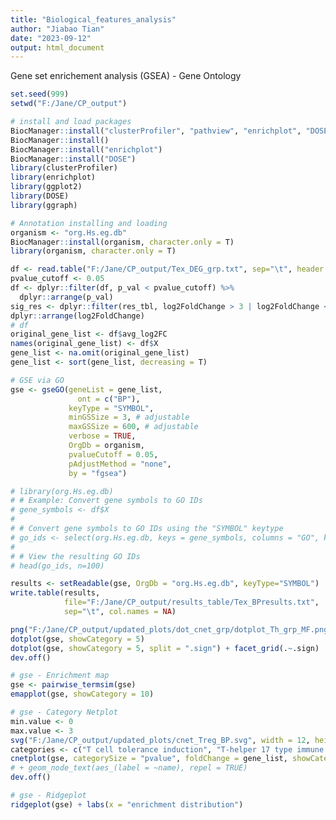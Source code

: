 ```yaml
---
title: "Biological_features_analysis"
author: "Jiabao Tian"
date: "2023-09-12"
output: html_document
---
```


############ Gene set enrichement analysis (GSEA) - Gene Ontology ##############

```r
set.seed(999)
setwd("F:/Jane/CP_output")
```

```r
# install and load packages
BiocManager::install("clusterProfiler", "pathview", "enrichplot", "DOSE", "ggraph")
BiocManager::install()
BiocManager::install("enrichplot")
BiocManager::install("DOSE")
library(clusterProfiler)
library(enrichplot)
library(ggplot2)
library(DOSE)
library(ggraph)

# Annotation installing and loading
organism <- "org.Hs.eg.db"
BiocManager::install(organism, character.only = T)
library(organism, character.only = T)
```

```r
df <- read.table("F:/Jane/CP_output/Tex_DEG_grp.txt", sep="\t", header = T)
pvalue_cutoff <- 0.05
df <- dplyr::filter(df, p_val < pvalue_cutoff) %>%
  dplyr::arrange(p_val)
sig_res <- dplyr::filter(res_tbl, log2FoldChange > 3 | log2FoldChange < -3, ) %>%
dplyr::arrange(log2FoldChange)
# df
original_gene_list <- df$avg_log2FC 
names(original_gene_list) <- df$X
gene_list <- na.omit(original_gene_list)
gene_list <- sort(gene_list, decreasing = T)
```

```r
# GSE via GO
gse <- gseGO(geneList = gene_list,
               ont = c("BP"), 
             keyType = "SYMBOL", 
             minGSSize = 3, # adjustable
             maxGSSize = 600, # adjustable
             verbose = TRUE, 
             OrgDb = organism, 
             pvalueCutoff = 0.05,
             pAdjustMethod = "none",
             by = "fgsea")

# library(org.Hs.eg.db)
# # Example: Convert gene symbols to GO IDs
# gene_symbols <- df$X
# 
# # Convert gene symbols to GO IDs using the "SYMBOL" keytype
# go_ids <- select(org.Hs.eg.db, keys = gene_symbols, columns = "GO", keytype = "SYMBOL")
# 
# # View the resulting GO IDs
# head(go_ids, n=100)
```

```r
results <- setReadable(gse, OrgDb = "org.Hs.eg.db", keyType="SYMBOL")
write.table(results, 
            file="F:/Jane/CP_output/results_table/Tex_BPresults.txt", 
            sep="\t", col.names = NA)

png("F:/Jane/CP_output/updated_plots/dot_cnet_grp/dotplot_Th_grp_MF.png", width = 15, height = 8, units = "cm", res = 300)
dotplot(gse, showCategory = 5)
dotplot(gse, showCategory = 5, split = ".sign") + facet_grid(.~.sign)
dev.off()
```

```r
# gse - Enrichment map
gse <- pairwise_termsim(gse)
emapplot(gse, showCategory = 10)
```

```r
# gse - Category Netplot
min.value <- 0
max.value <- 3
svg("F:/Jane/CP_output/updated_plots/cnet_Treg_BP.svg", width = 12, height = 11)
categories <- c("T cell tolerance induction", "T-helper 17 type immune response", "T-helper 17 cell differentiation", "I-kappaB kinase/NF-kappaB signaling", "regulation of DNA-binding transcription factor activity")
cnetplot(gse, categorySize = "pvalue", foldChange = gene_list, showCategory = categories, node_label = "all", cex_label_category = NULL, cex_label_gene = 2, color_category = "blue") + scale_colour_gradient2(name = "fold change", mid = "white", high = "red",limits= c(min.value, max.value)) 
# + geom_node_text(aes_(label = ~name), repel = TRUE)
dev.off()
```

```r
# gse - Ridgeplot
ridgeplot(gse) + labs(x = "enrichment distribution")
```
